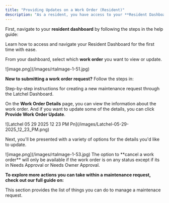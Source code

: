```yaml
---
title: "Providing Updates on a Work Order (Resident)"
description: "As a resident, you have access to your **Resident Dashboard** from where you can access your existing and past maintenance requests. If you need to **provide any updates** to any of your existing maintenance requests, follow the steps below."
---
```


First, navigate to your **resident dashboard** by following the steps in the help guide:

<Card title="Resident Dashboard Overview" icon="chalkboard-user" iconType="duotone" href="/s/topic/0TO5e000000h9wrGAA/Resident-Dashboard-Overview">
  Learn how to access and navigate your Resident Dashboard for the first time with ease.
</Card>

From your dashboard, select which **work order** you want to view or update.

<Frame>
  ![image.png](/images/rtaImage-1-51.jpg)
</Frame>

**New to submitting a work order request?** Follow the steps in:

<Card title="Submitting a New Maintenance Request (Resident)" icon="house-chimney-crack" iconType="duotone" href="/s/topic/0TO5e000000h9wrGAA/How-can-a-Resident-Submit-a-Maintenance-Request">
  Step-by-step instructions for creating a new maintenance request through the Latchel Dashboard.
</Card>

On the **Work Order Details** page, you can view the information about the work order. And if you want to update some of the details, you can click **Provide Work Order Update**.

<Frame>
  ![Latchel 05 29 2025 12 23 PM Pn](/images/Latchel-05-29-2025_12_23_PM.png)
</Frame>

Next, you'll be presented with a variety of options for the details you'd like to update.

<Frame>
  ![image.png](/images/rtaImage-1-53.jpg)
</Frame>

<Note>
  The option to **cancel a work order** will only be available if the work order is on any status except if its in Needs Approval or Needs Owner Approval.
</Note>

**To explore more actions you can take within a maintenance request, check out our full guide on:**

<Card title="Maintenance Request Guides" icon="house-building" iconType="duotone" href="/s/topic/0TO5e000000h9wrGAA/Maintenance-Request-Guides-Overview">
  This section provides the list of things you can do to manage a maintenace request.
</Card>